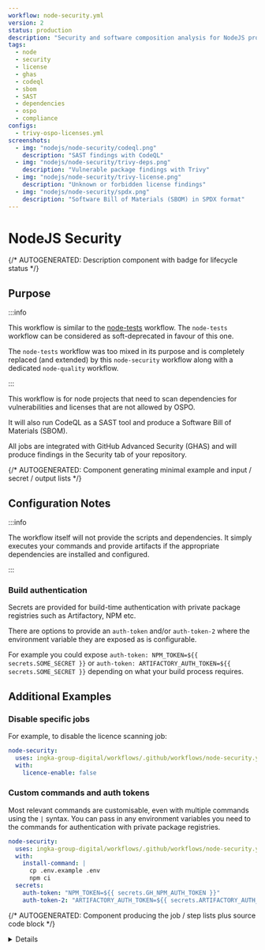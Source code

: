 ```yaml
---
workflow: node-security.yml
version: 2
status: production
description: "Security and software composition analysis for NodeJS projects"
tags:
  - node
  - security
  - license
  - ghas
  - codeql
  - sbom
  - SAST
  - dependencies
  - ospo
  - compliance
configs:
  - trivy-ospo-licenses.yml
screenshots:
  - img: "nodejs/node-security/codeql.png"
    description: "SAST findings with CodeQL"
  - img: "nodejs/node-security/trivy-deps.png"
    description: "Vulnerable package findings with Trivy"
  - img: "nodejs/node-security/trivy-license.png"
    description: "Unknown or forbidden license findings"
  - img: "nodejs/node-security/spdx.png"
    description: "Software Bill of Materials (SBOM) in SPDX format"
---
```



# NodeJS Security

{/* AUTOGENERATED: Description component with badge for lifecycle status */}

<Description
  status={frontMatter.status}
  description={frontMatter.description}
  tags={frontMatter.tags}
  screenshots={frontMatter.screenshots}
/>

## Purpose

:::info

This workflow is similar to the [node-tests](../node-tests) workflow. The `node-tests` workflow can
be considered as soft-deprecated in favour of this one.

The `node-tests` workflow was too mixed in its purpose and is completely replaced (and extended) by
this `node-security` workflow along with a dedicated `node-quality` workflow.

:::

This workflow is for node projects that need to scan dependencies for vulnerabilities and licenses
that are not allowed by OSPO.

It will also run CodeQL as a SAST tool and produce a Software Bill of Materials (SBOM).

All jobs are integrated with GitHub Advanced Security (GHAS) and will produce findings in the
Security tab of your repository.

{/* AUTOGENERATED: Component generating minimal example and input / secret / output lists */}

<Usage workflow={frontMatter.workflow} version={frontMatter.version} />

## Configuration Notes

:::info

The workflow itself will not provide the scripts and dependencies. It simply executes your commands
and provide artifacts if the appropriate dependencies are installed and configured.

:::

### Build authentication

Secrets are provided for build-time authentication with private package registries such as
Artifactory, NPM etc.

There are options to provide an `auth-token` and/or `auth-token-2` where the environment variable
they are exposed as is configurable.

For example you could expose `auth-token: NPM_TOKEN=${{ secrets.SOME_SECRET }}` or
`auth-token: ARTIFACTORY_AUTH_TOKEN=${{ secrets.SOME_SECRET }}` depending on what your build process
requires.

## Additional Examples

### Disable specific jobs

For example, to disable the licence scanning job:

```yaml
node-security:
  uses: ingka-group-digital/workflows/.github/workflows/node-security.yml@v2
  with:
    licence-enable: false
```

### Custom commands and auth tokens

Most relevant commands are customisable, even with multiple commands using the `|` syntax. You can
pass in any environment variables you need to the commands for authentication with private package
registries.

```yaml
node-security:
  uses: ingka-group-digital/workflows/.github/workflows/node-security.yml@v2
  with:
    install-command: |
      cp .env.example .env
      npm ci
  secrets:
    auth-token: "NPM_TOKEN=${{ secrets.GH_NPM_AUTH_TOKEN }}"
    auth-token-2: "ARTIFACTORY_AUTH_TOKEN=${{ secrets.ARTIFACTORY_AUTH_TOKEN }}"
```

{/* AUTOGENERATED: Component producing the job / step lists plus source code block */}

<Details workflow={frontMatter.workflow} configs={frontMatter.configs} />

## Diagram

```mermaid
flowchart LR
    subgraph jobs
        codeql[CodeQL]
        deps[Dependency Scan]
        licences[Licence Scan]
        sbom[SBOM]
    end
    subgraph Github
      subgraph artifacts[Artifacts]
        codeql --> codeqlSARIF[SARIF]
        deps --> depsSARIF[SARIF]
        licences --> licencesSARIF[SARIF]
        sbom --> SPDX
      end
      subgraph ghas[GHAS Security Tab]
        codeql --> codeqlFindings[Findings]
        deps --> depsFindings[Findings]
        licences --> licencesFindings[Findings]
      end
    end
```

